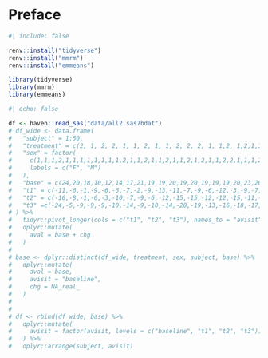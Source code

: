 # Preface {.unnumbered}

```r
#| include: false

renv::install("tidyverse")
renv::install("mmrm")
renv::install("emmeans")

library(tidyverse)
library(mmrm)
library(emmeans)
```



```r
#| echo: false

df <- haven::read_sas("data/all2.sas7bdat")
# df_wide <- data.frame(
#   "subject" = 1:50,
#   "treatment" = c(2, 1, 2, 2, 1, 1, 2, 1, 1, 2, 2, 2, 1, 1,2, 1,2,1,1,2,2,2,2,1,1,2,1,1,2,1,2,1,2,1,2,1,2,1,2,1,2,1,1,2,1,2,2,1,1,2),
#   "sex" = factor(
#     c(1,1,1,2,1,1,1,1,1,1,1,1,2,1,1,2,1,1,2,1,1,2,1,2,1,1,2,2,1,1,1,2,2,2,1,2,1,1,2,2,2,2,2,1,2,2,1,2,2,1),
#     labels = c("F", "M")
#   ),
#   "base" = c(24,20,18,10,12,14,17,21,19,19,20,19,20,19,19,19,20,23,26,19,24,19,20,20,22,23,21,21,20,19,13,24,18,21,20,20,20,22,20,18,20,15,19,8,20,20,35,17,23,18),
#   "t1" = c(-11,-6,-1,-9,-6,-6,-7,-2,-9,-13,-11,-7,-9,-6,-12,-3,-9,-7,-5,0,-12,0,-7,1,0,-12,-1,-2,-3,-2,-1,-10,-4,-2,-5,-4,-3,-3,-6,-5,5,0,-3,-6,-9,-6,-8,-10,4,-1),
#   "t2" = c(-16,-8,-1,-6,-3,-10,-7,-9,-6,-12,-15,-15,-12,-12,-15,-11,-13,-10,-5,-1,-15,-2,-8,-1,-4,-17,-2,-2,-8,-2,-4,-14,-10,-1,-10,-4,-6,-5,-9,-9,-2,-2,-9,-3,-11,-5,-14,-14,-4,-1),
#   "t3" =c(-24,-5,-9,-9,-9,-10,-14,-9,-10,-14,-20,-19,-13,-16,-18,-17,-19,-15,-11,-8,-19,-10,-13,-6,-9,-22,-3,-2,-13,0,-11,-20,-15,-6,-15,-10,-12,-6,-13,-15,-10,-8,-11,-7,-9,-9,1,-14,-13,-9)
# ) %>% 
#   tidyr::pivot_longer(cols = c("t1", "t2", "t3"), names_to = "avisit", values_to = "chg") %>% 
#   dplyr::mutate(
#     aval = base + chg
#   )
# 
# base <- dplyr::distinct(df_wide, treatment, sex, subject, base) %>% 
#   dplyr::mutate(
#     aval = base,
#     avisit = "baseline",
#     chg = NA_real_
#   )
# 
# 
# df <- rbind(df_wide, base) %>% 
#   dplyr::mutate(
#     avisit = factor(avisit, levels = c("baseline", "t1", "t2", "t3"))
#   ) %>% 
#   dplyr::arrange(subject, avisit)
```

